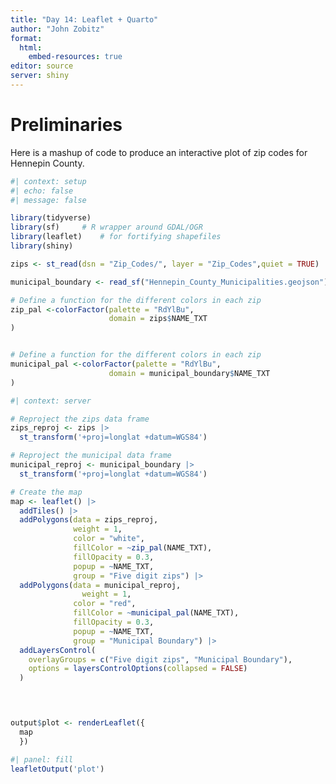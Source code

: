 ```yaml
---
title: "Day 14: Leaflet + Quarto"
author: "John Zobitz"
format:
  html:
    embed-resources: true
editor: source
server: shiny
---
```


# Preliminaries

Here is a mashup of code to produce an interactive plot of zip codes for Hennepin County.
```r
#| context: setup
#| echo: false
#| message: false

library(tidyverse)
library(sf)     # R wrapper around GDAL/OGR
library(leaflet)    # for fortifying shapefiles
library(shiny)

zips <- st_read(dsn = "Zip_Codes/", layer = "Zip_Codes",quiet = TRUE)

municipal_boundary <- read_sf("Hennepin_County_Municipalities.geojson")

# Define a function for the different colors in each zip
zip_pal <-colorFactor(palette = "RdYlBu",
                      domain = zips$NAME_TXT
)


# Define a function for the different colors in each zip
municipal_pal <-colorFactor(palette = "RdYlBu",
                      domain = municipal_boundary$NAME_TXT
)

```



```r
#| context: server

# Reproject the zips data frame
zips_reproj <- zips |>
  st_transform('+proj=longlat +datum=WGS84')

# Reproject the municipal data frame
municipal_reproj <- municipal_boundary |>
  st_transform('+proj=longlat +datum=WGS84')

# Create the map
map <- leaflet() |> 
  addTiles() |> 
  addPolygons(data = zips_reproj,
              weight = 1,
              color = "white",
              fillColor = ~zip_pal(NAME_TXT),
              fillOpacity = 0.3,
              popup = ~NAME_TXT,
              group = "Five digit zips") |>
  addPolygons(data = municipal_reproj,
                weight = 1,
              color = "red",
              fillColor = ~municipal_pal(NAME_TXT),
              fillOpacity = 0.3,
              popup = ~NAME_TXT,
              group = "Municipal Boundary") |>
  addLayersControl(
    overlayGroups = c("Five digit zips", "Municipal Boundary"),
    options = layersControlOptions(collapsed = FALSE)
  )
  



output$plot <- renderLeaflet({
  map 
  })

```

```r
#| panel: fill
leafletOutput('plot')
```
